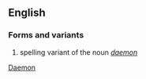 ==English==
===Forms and variants===
#spelling variant of the noun ''[[daemon]]''

[[Category:English words spelled with diacritics or ligatures|Daemon]]